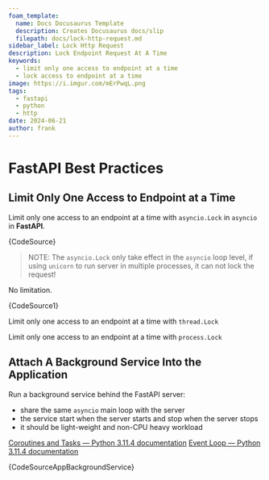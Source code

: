 ```yaml
---
foam_template:
  name: Docs Docusaurus Template
  description: Creates Docusaurus docs/slip
  filepath: docs/lock-http-request.md
sidebar_label: Lock Http Request
description: Lock Endpoint Request At A Time
keywords:
  - limit only one access to endpoint at a time
  - lock access to endpoint at a time
image: https://i.imgur.com/mErPwqL.png
tags:
  - fastapi
  - python
  - http
date: 2024-06-21
author: frank
---
```


# FastAPI Best Practices

## Limit Only One Access to Endpoint at a Time

Limit only one access to an endpoint at a time with `asyncio.Lock` in `asyncio` in **FastAPI**.


<CodeBlock language="python" title="../code-snippets/python/fastapi_request_lock.py">{CodeSource}</CodeBlock>

> NOTE: The `asyncio.Lock` only take effect in the `asyncio` loop level, if using `unicorn` to run server in multiple processes, it can not lock the request! 

No limitation.


<CodeBlock language="python" title="../code-snippets/python/fastapi_request_nolock.py">{CodeSource1}</CodeBlock>


Limit only one access to an endpoint at a time with `thread.Lock`

Limit only one access to an endpoint at a time with `process.Lock`

## Attach A Background Service Into the Application

Run a background service behind the FastAPI server:

- share the same `asyncio` main loop with the server
- the service start when the server starts and stop when the server stops
- it should be light-weight and non-CPU heavy workload

[Coroutines and Tasks — Python 3.11.4 documentation](https://docs.python.org/3/library/asyncio-task.html#asyncio.Task.cancel)
[Event Loop — Python 3.11.4 documentation](https://docs.python.org/3/library/asyncio-eventloop.html#asyncio.loop.create_task)


<CodeBlock language="python" title="../code-snippets/python/fastapi_background_service.py">{CodeSourceAppBackgroundService}</CodeBlock>
